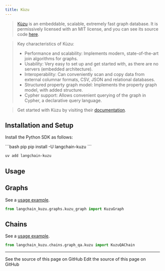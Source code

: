 ```yaml
---
title: Kùzu
---
```


> [Kùzu](https://kuzudb.com/) is an embeddable, scalable, extremely fast graph database.
> It is permissively licensed with an MIT license, and you can see its source code [here](https://github.com/kuzudb/kuzu).

> Key characteristics of Kùzu:
>- Performance and scalability: Implements modern, state-of-the-art join algorithms for graphs.
>- Usability: Very easy to set up and get started with, as there are no servers (embedded architecture).
>- Interoperability: Can conveniently scan and copy data from external columnar formats, CSV, JSON and relational databases.
>- Structured property graph model: Implements the property graph model, with added structure.
>- Cypher support: Allows convenient querying of the graph in Cypher, a declarative query language.

> Get started with Kùzu by visiting their [documentation](https://docs.kuzudb.com/).


## Installation and Setup

Install the Python SDK as follows:

<CodeGroup>
```bash pip
pip install -U langchain-kuzu
```

```bash uv
uv add langchain-kuzu
```
</CodeGroup>

## Usage

## Graphs

See a [usage example](/oss/python/integrations/graphs/kuzu_db).

```python
from langchain_kuzu.graphs.kuzu_graph import KuzuGraph
```

## Chains

See a [usage example](/oss/python/integrations/graphs/kuzu_db/#creating-kuzuqachain).

```python
from langchain_kuzu.chains.graph_qa.kuzu import KuzuQAChain
```

---

<CardGroup cols={2}>
  <Card title="View Source" icon="eye" href="https://github.com/langchain-ai/docs/blob/main/src/oss/python/integrations/providers/kuzu.mdx">
    See the source of this page on GitHub
  </Card>
  <Card title="Edit Source" icon="pen-to-square" href="https://github.com/langchain-ai/docs/edit/main/src/oss/python/integrations/providers/kuzu.mdx">
    Edit the source of this page on GitHub
  </Card>
</CardGroup>
